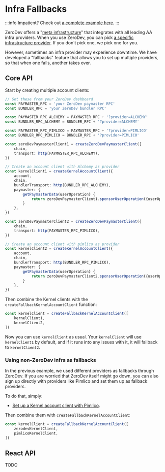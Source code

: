 # Infra Fallbacks

:::info
Impatient?  Check out [a complete example here](https://github.com/zerodevapp/zerodev-examples/blob/main/fallback-clients/main.ts).
:::

ZeroDev offers a "[meta infrastructure](/meta-infra/intro)" that integrates with all leading AA infra providers.  When you use ZeroDev, you can pick [a specific infrastructure provider](/meta-infra/rpcs#bundler-rpc).  If you don't pick one, we pick one for you.

However, sometimes an infra provider may experience downtime.  We have developed a "fallbacks" feature that allows you to set up multiple providers, so that when one fails, another takes over.

## Core API

Start by creating multiple account clients:

```ts
// Get these from your ZeroDev dashboard
const PAYMASTER_RPC = 'your ZeroDev paymaster RPC'
const BUNDLER_RPC = 'your ZeroDev bundler RPC'

const PAYMASTER_RPC_ALCHEMY = PAYMASTER_RPC + '?provider=ALCHEMY'
const BUNDLER_RPC_ALCHEMY = BUNDLER_RPC + '?provider=ALCHEMY'

const PAYMASTER_RPC_PIMLICO = PAYMASTER_RPC + '?provider=PIMLICO'
const BUNDLER_RPC_PIMLICO = BUNDLER_RPC + '?provider=PIMLICO'

const zeroDevPaymasterClient1 = createZeroDevPaymasterClient({
    chain,
    transport: http(PAYMASTER_RPC_ALCHEMY),
})

// Create an account client with Alchemy as provider
const kernelClient1 = createKernelAccountClient({
    account,
    chain,
    bundlerTransport: http(BUNDLER_RPC_ALCHEMY),
    paymaster: {
        getPaymasterData(userOperation) {
            return zeroDevPaymasterClient1.sponsorUserOperation({userOperation})
        }
    },
})

const zeroDevPaymasterClient2 = createZeroDevPaymasterClient({
    chain,
    transport: http(PAYMASTER_RPC_PIMLICO),
})

// Create an account client with pimlico as provider
const kernelClient2 = createKernelAccountClient({
    account,
    chain,
    bundlerTransport: http(BUNDLER_RPC_PIMLICO),
    paymaster: {
        getPaymasterData(userOperation) {
            return zeroDevPaymasterClient2.sponsorUserOperation({userOperation})
        }
    },
})
```

Then combine the Kernel clients with the `createFallbackKernelAccountClient` function:

```ts
const kernelClient = createFallbackKernelAccountClient([
    kernelClient1,
    kernelClient2,
])
```

Now you can use `kernelClient` as usual.  Your `kernelClient` will use `kernelClient1` by default, and if it runs into any issues with it, it will fallback to `kernelClient2`.

### Using non-ZeroDev infra as fallbacks

In the previous example, we used different providers as fallbacks through ZeroDev.  If you are worried that ZeroDev itself might go down, you can also sign up directly with providers like Pimlico and set them up as fallback providers.

To do that, simply:

- [Set up a Kernel account client with Pimlico](/sdk/infra/pimlico).

Then combine them with `createFallbackKernelAccountClient`:

```ts
const kernelClient = createFallbackKernelAccountClient([
    zerodevKernelClient,
    pimlicoKernelClient,
])
```

## React API

TODO